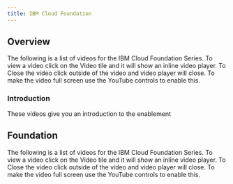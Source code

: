 ```yaml
---
title: IBM Cloud Foundation
---
```


## Overview
The following is a list of videos for the IBM Cloud Foundation Series. To view a
video click on the Video tile and it will show an inline video player. To Close the video
click outside of the video and video player will close. To make the video full screen
use the YouTube controls to enable this.

### Introduction

These videos give you an introduction to the enablement

<VideoTile content="intros" tileColor="bx--article-card--ibm">
</VideoTile>

## Foundation
The following is a list of videos for the IBM Cloud Foundation Series. To view a
video click on the Video tile and it will show an inline video player. To Close the video
click outside of the video and video player will close. To make the video full screen
use the YouTube controls to enable this.

<VideoTile content="foundation" tileColor="bx--article-card--ibm">
</VideoTile>

